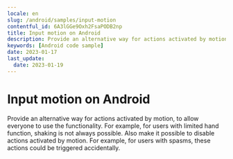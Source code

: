 ```yaml
---
locale: en
slug: /android/samples/input-motion
contentful_id: 6A3lGGe9Oxh2FsaPODB2np
title: Input motion on Android
description: Provide an alternative way for actions activated by motion, to allow everyone to use the functionality.
keywords: [Android code sample]
date: 2023-01-17
last_update:
  date: 2023-01-19
---
```


# Input motion on Android

Provide an alternative way for actions activated by motion, to allow everyone to use the functionality. For example, for users with limited hand function, shaking is not always possible. Also make it possible to disable actions activated by motion. For example, for users with spasms, these actions could be triggered accidentally.

<CodeSample id="input-motion" locale="en" platform="android"/>
